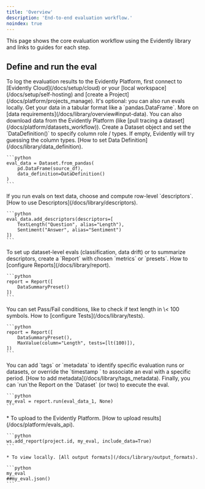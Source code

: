 ```yaml
---
title: 'Overview'
description: 'End-to-end evaluation workflow.'
noindex: true
---
```


This page shows the core evaluation workflow using the Evidently library and links to guides for each step.

## Define and run the eval

<Tip>
  To log the evaluation results to the Evidently Platform, first connect to [Evidently Cloud](/docs/setup/cloud) or your [local workspace](/docs/setup/self-hosting) and [create a Project](/docs/platform/projects_manage). It's optional: you can also run evals locally.
</Tip>

<Steps>
  <Step title="Prepare the input data">
    Get your data in a tabular format like a `pandas.DataFrame`. More on [data requirements](/docs/library/overview#input-data). You can also download data from the Evidently Platform (like [pull tracing a dataset](/docs/platform/datasets_workflow)).
  </Step>

  <Step title="Create a Dataset object">
    Create a Dataset object and set the `DataDefinition()` to specify column role / types. If empty, Evidently will try guessing the column types. [How to set Data Definition](/docs/library/data_definition).

    ```python
    eval_data = Dataset.from_pandas(
        pd.DataFrame(source_df),
        data_definition=DataDefinition()
    )
    ```
  </Step>

  <Step title="(Optional) Add descriptors">
    If you run evals on text data, choose and compute row-level `descriptors`. [How to use Descriptors](/docs/library/descriptors).

    ```python
    eval_data.add_descriptors(descriptors=[
        TextLength("Question", alias="Length"),
        Sentiment("Answer", alias="Sentiment")
    ])
    ```
  </Step>

  <Step title="Configure Report">
    To set up dataset-level evals (classification, data drift) or to summarize descriptors, create a `Report` with chosen `metrics`  or `presets`. How to [configure Reports](/docs/library/report).

    ```python
    report = Report([
        DataSummaryPreset()
    ])
    ```
  </Step>

  <Step title="(Optional) Add Test conditions">
    You can set Pass/Fail conditions, like to check if text length in \< 100 symbols. How to [configure Tests](/docs/library/tests).

    ```python
    report = Report([
        DataSummaryPreset(),
        MaxValue(column="Length", tests=[lt(100)]),
    ])
    ```
  </Step>

  <Step title="(Optional). Add Tags and Timestamps">
    You can add `tags` or `metadata` to identify specific evaluation runs or datasets, or override the `timestamp ` to associate an eval with a specific period. [How to add metadata](/docs/library/tags_metadata).
  </Step>

  <Step title="Run the Report">
    Finally, you can `run`the Report on the `Dataset` (or two) to execute the eval.&#x20;

    ```python
    my_eval = report.run(eval_data_1, None)
    ```
  </Step>

  <Step title="Explore the results">
    * To upload to the Evidently Platform. [How to upload results](/docs/platform/evals_api).

    ```python
    ws.add_report(project.id, my_eval, include_data=True)
    ```

    * To view locally. [All output formats](/docs/library/output_formats).

    ```python
    my_eval
    ##my_eval.json()
    ```
  </Step>
</Steps>
